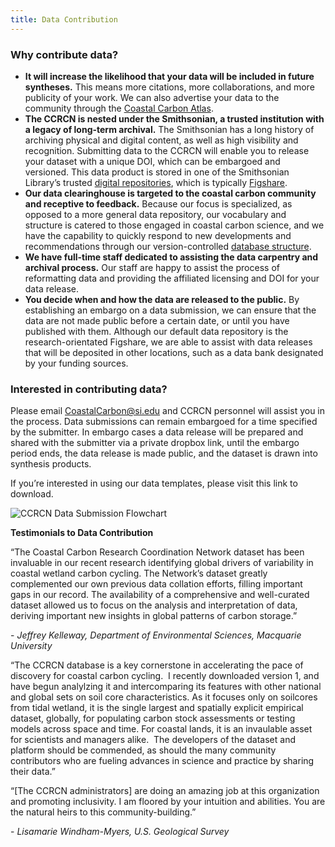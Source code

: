 ```yaml
---
title: Data Contribution
---
```


### Why contribute data?

-   **It will increase the likelihood that your data will be included in future syntheses.** This means more citations, more collaborations, and more publicity of your work. We can also advertise your data to the community through the [Coastal Carbon Atlas](https://ccrcn.shinyapps.io/CoastalCarbonAtlas/).
-   **The CCRCN is nested under the Smithsonian, a trusted institution with a legacy of long-term archival.** The Smithsonian has a long history of archiving physical and digital content, as well as high visibility and recognition. Submitting data to the CCRCN will enable you to release your dataset with a unique DOI, which can be embargoed and versioned. This data product is stored in one of the Smithsonian Library's trusted [digital repositories](https://library.si.edu/research/data-repositories), which is typically [Figshare](https://smithsonian.figshare.com/).
-   **Our data clearinghouse is targeted to the coastal carbon community and receptive to feedback.** Because our focus is specialized, as opposed to a more general data repository, our vocabulary and structure is catered to those engaged in coastal carbon science, and we have the capability to quickly respond to new developments and recommendations through our version-controlled [database structure](https://smithsonian.github.io/CCRCN-Community-Resources/soil_carbon_guidance.html).
-   **We have full-time staff dedicated to assisting the data carpentry and archival process.** Our staff are happy to assist the process of reformatting data and providing the affiliated licensing and DOI for your data release.
-   **You decide when and how the data are released to the public.** By establishing an embargo on a data submission, we can ensure that the data are not made public before a certain date, or until you have published with them. Although our default data repository is the research-orientated Figshare, we are able to assist with data releases that will be deposited in other locations, such as a data bank designated by your funding sources.

### Interested in contributing data?

Please email [CoastalCarbon\@si.edu](mailto:CoastalCarbon@si.edu) and CCRCN personnel will assist you in the process. Data submissions can remain embargoed for a time specified by the submitter. In embargo cases a data release will be prepared and shared with the submitter via a private dropbox link, until the embargo period ends, the data release is made public, and the dataset is drawn into synthesis products.

If you're interested in using our data templates, please visit this link to download.

<img src="media/ccrcn_data_submission_flowchart.jpg" alt="CCRCN Data Submission Flowchart" align="center"/>

**Testimonials to Data Contribution**

"The Coastal Carbon Research Coordination Network dataset has been invaluable in our recent research identifying global drivers of variability in coastal wetland carbon cycling. The Network's dataset greatly complemented our own previous data collation efforts, filling important gaps in our record. The availability of a comprehensive and well-curated dataset allowed us to focus on the analysis and interpretation of data, deriving important new insights in global patterns of carbon storage."

\- *Jeffrey Kelleway, Department of Environmental Sciences, Macquarie University*

"The CCRCN database is a key cornerstone in accelerating the pace of discovery for coastal carbon cycling.  I recently downloaded version 1, and have begun analylzing it and intercomparing its features with other national and global sets on soil core characteristics. As it focuses only on soilcores from tidal wetland, it is the single largest and spatially explicit empirical dataset, globally, for populating carbon stock assessments or testing models across space and time. For coastal lands, it is an invaulable asset for scientists and managers alike.  The developers of the dataset and platform should be commended, as should the many community contributors who are fueling advances in science and practice by sharing their data."

"[The CCRCN administrators] are doing an amazing job at this organization and promoting inclusivity. I am floored by your intuition and abilities. You are the natural heirs to this community-building."

\- *Lisamarie Windham-Myers, U.S. Geological Survey*
